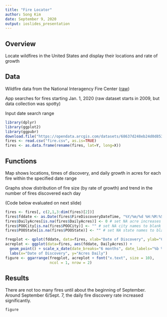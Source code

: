 ```yaml
---
title: "Fire Locator"
author: Song Kim
date: September 9, 2020
output: ioslides_presentation
---
```


## Overview

Locate wildfires in the United States and display their locations and rate of growth

## Data

Wildfire data from the National Interagency Fire Center ([raw](https://opendata.arcgis.com/datasets/68637d248eb24d0d853342cba02d4af7_0.csv))

App searches for fires starting Jan. 1, 2020 (raw dataset starts in 2009, but data collection was spotty)

Input date search range

```r
library(dplyr)
library(ggplot2)
library(ggpubr)
download.file("https://opendata.arcgis.com/datasets/68637d248eb24d0d853342cba02d4af7_0.csv", "fire.csv", "curl")
fires <- read.csv("fire.csv", as.is=TRUE)
fires <- as.data.frame(rename(fires, lat=Y, long=X))
```

## Functions

Map shows locations, times of discovery, and daily growth in acres for each fire within the specified date range

Graphs show distribution of fire size (by rate of growth) and trend in the number of fires discovered each day

(Code below evaluated on next slide)
```r
fires <- fires[, c(2,1,3:dim(fires)[2])]
fires$fddate <- as.Date(fires$FireDiscoveryDateTime, "%Y/%m/%d %H:%M:%S")
fires$DailyAcres[is.na(fires$DailyAcres)] <- 0 # set NA acre increases to 0
fires$POOCity[is.na(fires$POOCity)] <- "" # set NA city names to blank
fires$POOState[is.na(fires$POOState)] <- "" # set NA state names to blank
```
```r
freqplot <- qplot(fddate, data=fires, xlab="Date of Discovery", ylab="Count")
acreplot <- ggplot(data=fires, aes(fddate, DailyAcres)) + 
  geom_point() + scale_x_date(date_breaks="6 months", date_labels="%b %y") + 
  labs(x="Date of Discovery", y="Acres Daily")
figure <- ggarrange(freqplot, acreplot + font("x.text", size = 10),
                    ncol = 1, nrow = 2)
```

## Results

There are not too many fires until about the beginning of September. Around September 6/Sept. 7, the daily fire discovery rate increased significantly.
```r
figure
```